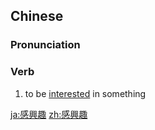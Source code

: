 {{also|感兴趣}}
==Chinese==
{{zh-forms|s=感兴趣|type=12}}

===Pronunciation===
{{zh-pron
|m=gǎn xìngqù
|c=gam2 hing3 ceoi3
|cat=v
}}

===Verb===
{{zh-verb}}

# to be [[interested]] in something
#: {{zh-x|我 對 這 個 話題 很 感興趣。|I'm very '''interested in''' this topic.}}

{{zh-cat|Elementary}}

[[ja:感興趣]]
[[zh:感興趣]]